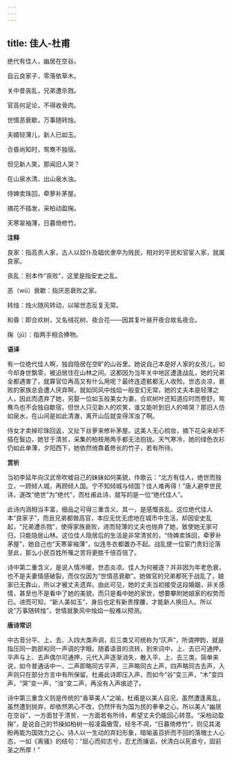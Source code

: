 ```yaml
---
---
---
```

title: 佳人-杜甫
---

绝代有佳人，幽居在空谷。

自云良家子，零落依草木。

关中昔丧乱，兄弟遭杀戮。

官高何足论，不得收骨肉。

世情恶衰歇，万事随转烛。

夫婿轻薄儿，新人已如玉。

合昏尚知时，鸳鸯不独宿。

但见新人笑，那闻旧人哭？

在山泉水清，出山泉水浊。

侍婢卖珠回，牵萝补茅屋。

摘花不插发，采柏动盈掬。

天寒翠袖薄，日暮倚修竹。

**注释**

良家：指高贵人家，古人以奴仆及娼优隶卒为贱民，相对的平民和官宦人家，就属良家。

丧乱：别本作“丧败”，这里是指安史之乱。

恶（wū）衰歇：指厌恶衰败之家。

转烛：烛火随风转动，以喻世态反复无常。

和昏：即合欢树，又名绒花树、夜合花——因其复叶昼开夜合故名夜合。

掬（jū）：指两手相合捧物。

**语译**

有一位绝代佳人啊，独自隐居在空旷的山谷里。她说自己本是好人家的女孩儿，如今却身世飘零，被迫居住在山林之间。这都因为当年关中地区遭逢战乱，她的兄弟全都遇害了，就算官位再高又有什么用呢？最终连遗骸都无人收殓。世态炎凉，衰败的家族总会遭人厌弃啊，就如同风中烛焰一般变幻无常。她的丈夫本是轻薄之人，因此而遗弃了她，另娶一位如玉般美女为妻。合欢树叶还知道应时而卷舒，鸳鸯鸟也不会独自歇宿，但世人只见新人的欢笑，谁又能听到旧人的啼哭？那旧人仿如泉水，在山间是如此清澈，离开山后就变得浑浊了啊。

侍女才卖掉珍珠回返，又扯下丝萝来修补茅屋。这美人无心梳妆，摘下花朵来却不插在鬓边，她甘于清贫，采集的柏枝用两手都无法抱拢。天气寒冷，她的绿色衣衫仍如此单薄，夕阳西下，她依然倚靠着修长的竹子，若有所待。

**赏析**

当初李延年向汉武帝吹嘘自己的妹妹如何美貌，作歌云：“北方有佳人，绝世而独立，一顾倾人城，再顾倾人国。宁不知倾城与倾国？佳人难再得！”唐人避李世民讳，遂改“绝世”为“绝代”，而杜甫此诗，就写的是一位“绝代佳人”。

此诗内涵相当丰富，细品之可得三重含义。其一，是感慨丧乱。这位绝代佳人本“良家子”，而且兄弟都做高官，本应无忧无虑地在城市中生活，却因安史乱起，“兄弟遭杀戮”，使得家族衰败，进而轻薄的丈夫也抛弃了她，致使她无家可归，只能隐居山林。这位佳人隐居后的生活是非常清贫的，“侍婢卖珠回，牵萝补茅屋”，她自己也“天寒翠袖薄”，似连冬衣都置办不起。战乱使一位宦门贵妇沦落至此，那么小民百姓所罹之苦将更胜千倍百倍了。

诗中第二重含义，是说人情冷暖，世态炎凉。佳人为何被逐？并非因为年老色衰，也不是夫妻情感破裂，而仅仅因为“世情恶衰歇”。她做官的兄弟都死于战乱了，娘家已无靠山，所以才被丈夫遗弃。由此可见，她的丈夫当初接受这段婚姻，非关感情，甚至也不是看中了她的美貌，而只是看中她的家世，想要攀附她娘家的权势而已。进而可知，“新人美如玉”，身后也定有新贵撑腰，才能新人换旧人。所以说“万事随转烛”，世情就象风中烛焰一般难以预测。

**唐诗常识**

中古音分平、上、去、入四大类声调，后三类又可统称为“仄声”，所谓押韵，就是指压同一韵部和同一声调的字眼。随着语音的流转，到宋词中，上、去已可通押，平声与上、去声偶尔可通押，元代入声逐渐消失，散入平、上、去三类。简单来说，如今普通话中一、二声即略同古平声，三声略同古上声，四声略同古去声，入声则只在部分方言中有所保留。杜甫此诗即压入声，而如今“谷”变三声，“木”变四声，“哭”变一声，“浊”变二声，再没有入声痕迹了。

诗中第三重含义则是传统的“香草美人”之喻，杜甫是以美人自况，虽然遭逢离乱，虽然遭到抛弃，却依然夙心不改，仍然怀有为国为民的拳拳之心。所以美人“幽居在空谷”，一方面甘于清贫，一方面若有所待，希望丈夫仍能回心转意。“采柏动盈掬”，是说自己的节操如柏树一般凌霜傲雪，经冬不凋，“日暮倚修竹”，则见其渴盼再能为国效力之心。诗人以一生动的弃妇形象，暗喻虽百折而不回的落魄士人心态，一如《离骚》的结句：“屈心而抑志兮，忍尤而攘诟，伏清白以死直兮，固前圣之所厚！”